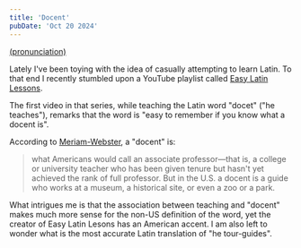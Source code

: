 ```yaml
---
title: 'Docent'
pubDate: 'Oct 20 2024'
---
```


[(pronunciation)](https://dictionary.cambridge.org/dictionary/english/docent)

Lately I've been toying with the idea of casually attempting to learn Latin. To that end I recently stumbled upon a
YouTube playlist called [Easy Latin Lessons](https://www.youtube.com/playlist?list=PLjqqMkeHFt1E_lRi9nQvtmP9Od2JokI1J).

The first video in that series, while teaching the Latin word "docet" ("he teaches"), remarks that the
word is "easy to remember if you know what a docent is".

According to [Meriam-Webster](https://www.merriam-webster.com/dictionary/docent), a "docent" is:

<blockquote cite="https://www.merriam-webster.com/dictionary/docent">
what Americans would call an associate professor—that is, a college or university teacher who has been given tenure but
hasn't yet achieved the rank of full professor. But in the U.S. a docent is a guide who works at a
museum, a historical site, or even a zoo or a park.
</blockquote>

What intrigues me is that the association between teaching and "docent" makes much more sense for the non-US definition of
the word, yet the creator of Easy Latin Lesons has an American accent. I am also left to wonder what is the
most accurate Latin translation of "he tour-guides".